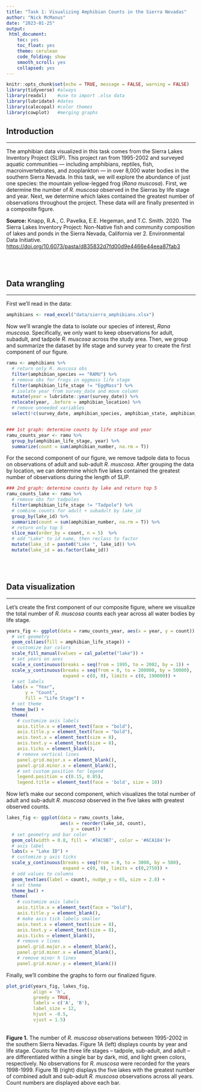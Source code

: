 ```yaml
---
title: "Task 1: Visualizing Amphibian Counts in the Sierra Nevadas"
author: "Nick McManus"
date: "2023-01-25"
output: 
 html_document: 
    toc: yes
    toc_float: yes
    theme: cerulean
    code_folding: show
    smooth_scroll: yes
    collapsed: yes
---
```


```r
knitr::opts_chunk$set(echo = TRUE, message = FALSE, warning = FALSE)
library(tidyverse) #always
library(readxl)    #use to import .xlsx data
library(lubridate) #dates
library(calecopal) #color themes
library(cowplot)   #merging graphs
```

## Introduction
***

The amphibian data visualized in this task comes from the Sierra Lakes Inventory Project (SLIP). This project ran from 1995-2002 and surveyed aquatic communities --- including amphibians, reptiles, fish, macroinvertebrates, and zooplankton --- in over 8,000 water bodies in the southern Sierra Nevada. In this task, we will explore the abundance of just one species: the mountain yellow-legged frog (*Rana muscosa*). First, we determine the number of *R. muscosa* observed in the Sierras by life stage and year. Next, we determine which lakes contained the greatest number of observations throughout the project. These data will are finally presented in a composite figure.

**Source:** Knapp, R.A., C. Pavelka, E.E. Hegeman, and T.C. Smith. 2020. The Sierra Lakes Inventory Project: Non-Native fish and community composition of lakes and ponds in the Sierra Nevada, California ver 2. Environmental Data Initiative. <https://doi.org/10.6073/pasta/d835832d7fd00d9e4466e44eea87fab3>

<br><br>

## Data wrangling
***

First we'll read in the data:

```r
amphibians <- read_excel("data/sierra_amphibians.xlsx")
```

Now we'll wrangle the data to isolate our species of interest, *Rana muscosa*. Specifically, we only want to keep observations for adult, subadult, and tadpole *R. muscosa* across the study area. Then, we group and summarize the dataset by life stage and survey year to create the first component of our figure.

```r
ramu <- amphibians %>% 
  # return only R. muscosa obs
  filter(amphibian_species == "RAMU") %>% 
  # remove obs for frogs in eggmass life stage
  filter(amphibian_life_stage != "EggMass") %>% 
  # isolate year from survey_date and move column
  mutate(year = lubridate::year(survey_date)) %>% 
  relocate(year, .before = amphibian_location) %>% 
  # remove unneeded variables
  select(!c(survey_date, amphibian_species, amphibian_state, amphibian_voucher))


### 1st graph: determine counts by life stage and year
ramu_counts_year <- ramu %>% 
  group_by(amphibian_life_stage, year) %>% 
  summarize(count = sum(amphibian_number, na.rm = T))
```

For the second component of our figure, we remove tadpole data to focus on observations of adult and sub-adult *R. muscosa*. After grouping the data by location, we can determine which five lakes contained the greatest number of observations during the length of SLIP.

```r
### 2nd graph: determine counts by lake and return top 5
ramu_counts_lake <- ramu %>% 
  # remove obs for tadpoles
  filter(amphibian_life_stage != "Tadpole") %>% 
  # combine counts for adult + subadult by lake_id
  group_by(lake_id) %>% 
  summarize(count = sum(amphibian_number, na.rm = T)) %>% 
  # return only top 5
  slice_max(order_by = count, n = 5)  %>% 
  # add "Lake" to id name, then reclass to factor
  mutate(lake_id = paste0("Lake ", lake_id)) %>% 
  mutate(lake_id = as.factor(lake_id))
```

<br><br>

## Data visualization
***

Let's create the first component of our composite figure, where we visualize the total number of *R. muscosa* counts each year across all water bodies by life stage.

```r
years_fig <- ggplot(data = ramu_counts_year, aes(x = year, y = count)) +
  # set geometry
  geom_col(aes(fill = amphibian_life_stage)) +
  # customize bar colors
  scale_fill_manual(values = cal_palette("lake")) +
  # set years on axes
  scale_x_continuous(breaks = seq(from = 1995, to = 2002, by = 1)) +
  scale_y_continuous(breaks = seq(from = 0, to = 200000, by = 50000),
                     expand = c(0, 0), limits = c(0, 190000)) +
  # set labels
  labs(x = "Year",
       y = "Count",
       fill = "Life Stage") +
  # set theme
  theme_bw() +
  theme(
    # customize axis labels
    axis.title.x = element_text(face = "bold"),
    axis.title.y = element_text(face = "bold"),
    axis.text.x = element_text(size = 8),
    axis.text.y = element_text(size = 8),
    axis.ticks = element_blank(),
    # remove vertical lines
    panel.grid.major.x = element_blank(),
    panel.grid.minor.x = element_blank(),
    # set custom position for legend
    legend.position = c(0.15, 0.85),
    legend.title = element_text(face = 'bold', size = 10)) 
```

Now let's make our second component, which visualizes the total number of adult and sub-adult *R. muscosa* observed in the five lakes with greatest observed counts.

```r
lakes_fig <- ggplot(data = ramu_counts_lake, 
                    aes(x = reorder(lake_id, count), 
                        y = count)) +
  # set geometry and bar color
  geom_col(width = 0.8, fill = '#7AC9B7', color = '#6CA184')+
  # axis label
  labs(x = "Lake ID") +
  # customize y axis ticks
  scale_y_continuous(breaks = seq(from = 0, to = 3000, by = 500),
                     expand = c(0, 0), limits = c(0,2750)) +
  # add values to columns
  geom_text(aes(label = count), nudge_y = 65, size = 2.8) +
  # set theme
  theme_bw() +
  theme(
    # customize axis labels
    axis.title.x = element_text(face = "bold"),
    axis.title.y = element_blank(),
    # make axis tick labels smaller
    axis.text.x = element_text(size = 8),
    axis.text.y = element_text(size = 8),
    axis.ticks = element_blank(),
    # remove v lines
    panel.grid.major.x = element_blank(),
    panel.grid.minor.x = element_blank(),
    # remove minor h lines
    panel.grid.minor.y = element_blank()) 
```

Finally, we'll combine the graphs to form our finalized figure.

```r
plot_grid(years_fig, lakes_fig, 
          align = 'h',
          greedy = TRUE,
          labels = c('A', 'B'), 
          label_size = 12,
          hjust = -0.5,
          vjust = 1.5) 
```
<br>
**Figure 1.** The number of *R. muscosa* observations between 1995-2002 in the southern Sierra Nevadas. Figure 1A (left) displays counts by year and life stage. Counts for the three life stages -- tadpole, sub-adult, and adult -- are differentiated within a single bar by dark, mid, and light green colors, respectively. No observations for *R. muscosa* were recorded for the years 1998-1999. Figure 1B (right) displays the five lakes with the greatest number of combined adult and sub-adult *R. muscosa* observations across all years. Count numbers are displayed above each bar. 
